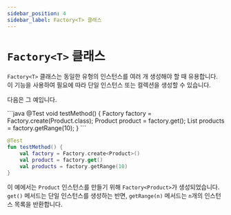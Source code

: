 ```yaml
---
sidebar_position: 4
sidebar_label: Factory<T> 클래스
---
```



# `Factory<T>` 클래스

`Factory<T>` 클래스는 동일한 유형의 인스턴스를 여러 개 생성해야 할 때 유용합니다. 이 기능을 사용하여 필요에 따라 단일 인스턴스 또는 컬렉션을 생성할 수 있습니다.

다음은 그 예입니다.

<JavaKotlinCodeBlock>
```java
@Test
void testMethod() {
    Factory<Product> factory = Factory.create(Product.class);
    Product product = factory.get();
    List<Product> products = factory.getRange(10);
}
```

```kotlin
@Test
fun testMethod() {
    val factory = Factory.create<Product>()
    val product = factory.get()
    val products = factory.getRange(10)
}
```
</JavaKotlinCodeBlock>

이 예에서는 `Product` 인스턴스를 만들기 위해 `Factory<Product>`가 생성되었습니다. `get()` 메서드는 단일 인스턴스를 생성하는 반면, `getRange(n)` 메서드는 `n`개의 인스턴스 목록을 반환합니다.
